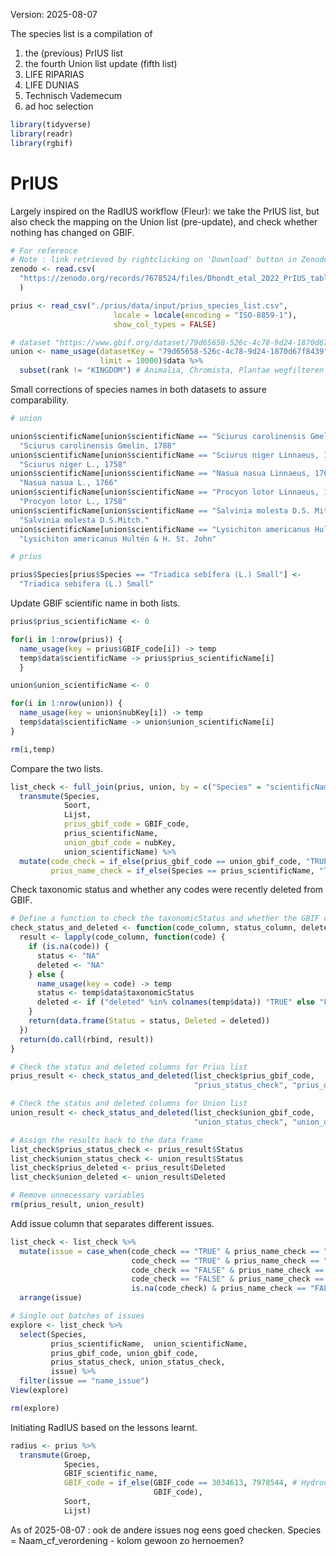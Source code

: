 Version: 2025-08-07

The species list is a compilation of

  1. the (previous) PrIUS list
  2. the fourth Union list update (fifth list)
  3. LIFE RIPARIAS
  4. LIFE DUNIAS
  5. Technisch Vademecum
  6. ad hoc selection

```r
library(tidyverse)
library(readr)
library(rgbif)
```

# PrIUS

Largely inspired on the RadIUS workflow (Fleur): we take the PrIUS list, but also check the mapping on the Union list (pre-update), and check whether nothing has changed on GBIF. 

```r
# For reference
# Note : link retrieved by rightclicking on 'Download' button in Zenodo
zenodo <- read.csv(
  "https://zenodo.org/records/7678524/files/Dhondt_etal_2022_PrIUS_table.csv?download=1"
  )
```

```r
prius <- read_csv("./prius/data/input/prius_species_list.csv",
                       locale = locale(encoding = "ISO-8859-1"),
                       show_col_types = FALSE)  
```

```r
# dataset "https://www.gbif.org/dataset/79d65658-526c-4c78-9d24-1870d67f8439"
union <- name_usage(datasetKey = "79d65658-526c-4c78-9d24-1870d67f8439",
                    limit = 10000)$data %>%
  subset(rank != "KINGDOM") # Animalia, Chromista, Plantae wegfilteren
```

Small corrections of species names in both datasets to assure comparability.

```r

# union

union$scientificName[union$scientificName == "Sciurus carolinensis Gmelin,1788"] <-
  "Sciurus carolinensis Gmelin, 1788"
union$scientificName[union$scientificName == "Sciurus niger Linnaeus, 1758"] <-
  "Sciurus niger L., 1758"
union$scientificName[union$scientificName == "Nasua nasua Linnaeus, 1766"] <-
  "Nasua nasua L., 1766"
union$scientificName[union$scientificName == "Procyon lotor Linnaeus, 1758"] <-
  "Procyon lotor L., 1758"
union$scientificName[union$scientificName == "Salvinia molesta D.S. Mitch."] <-
  "Salvinia molesta D.S.Mitch."
union$scientificName[union$scientificName == "Lysichiton americanus Hultén and St. John"] <-
  "Lysichiton americanus Hultén & H. St. John"

# prius

prius$Species[prius$Species == "Triadica sebífera (L.) Small"] <-
  "Triadica sebifera (L.) Small"
```

Update GBIF scientific name in both lists.

```r

prius$prius_scientificName <- 0

for(i in 1:nrow(prius)) {
  name_usage(key = prius$GBIF_code[i]) -> temp
  temp$data$scientificName -> prius$prius_scientificName[i]
  }

union$union_scientificName <- 0

for(i in 1:nrow(union)) {
  name_usage(key = union$nubKey[i]) -> temp
  temp$data$scientificName -> union$union_scientificName[i]
}

rm(i,temp)
```

Compare the two lists.

```r
list_check <- full_join(prius, union, by = c("Species" = "scientificName")) %>%
  transmute(Species,
            Soort,
            Lijst,
            prius_gbif_code = GBIF_code,
            prius_scientificName,
            union_gbif_code = nubKey,
            union_scientificName) %>%
  mutate(code_check = if_else(prius_gbif_code == union_gbif_code, "TRUE", "FALSE"),
         prius_name_check = if_else(Species == prius_scientificName, "TRUE", "FALSE"))
```

Check taxonomic status and whether any codes were recently deleted from GBIF.

```r
# Define a function to check the taxonomicStatus and whether the GBIF code was (recently) deleted
check_status_and_deleted <- function(code_column, status_column, deleted_column) {
  result <- lapply(code_column, function(code) {
    if (is.na(code)) {
      status <- "NA"
      deleted <- "NA"
    } else {
      name_usage(key = code) -> temp
      status <- temp$data$taxonomicStatus
      deleted <- if ("deleted" %in% colnames(temp$data)) "TRUE" else "FALSE"
    }
    return(data.frame(Status = status, Deleted = deleted))
  })
  return(do.call(rbind, result))
}
```

```r
# Check the status and deleted columns for Prius list
prius_result <- check_status_and_deleted(list_check$prius_gbif_code,
                                         "prius_status_check", "prius_deleted")

# Check the status and deleted columns for Union list
union_result <- check_status_and_deleted(list_check$union_gbif_code,
                                         "union_status_check", "union_deleted")

# Assign the results back to the data frame
list_check$prius_status_check <- prius_result$Status
list_check$union_status_check <- union_result$Status
list_check$prius_deleted <- prius_result$Deleted
list_check$union_deleted <- union_result$Deleted

# Remove unnecessary variables
rm(prius_result, union_result)
```

Add issue column that separates different issues.

```r
list_check <- list_check %>%
  mutate(issue = case_when(code_check == "TRUE" & prius_name_check == "TRUE" ~ "ok",
                           code_check == "TRUE" & prius_name_check == "FALSE" ~ "name_issue",   #name_issue: in prius list Species is not equal to gbif scientific name
                           code_check == "FALSE" & prius_name_check == "TRUE" ~ "code_issue",   #code_issue: gbif codes differ between prius and union list
                           code_check == "FALSE" & prius_name_check == "FALSE" ~ "code_name_issue",   #code_name_issue: combination of two previous issues
                           is.na(code_check) & prius_name_check == "FALSE" ~ "name_issue")) %>%
  arrange(issue)
```

```r
# Single out batches of issues
explore <- list_check %>% 
  select(Species,
         prius_scientificName,  union_scientificName, 
         prius_gbif_code, union_gbif_code,
         prius_status_check, union_status_check,
         issue) %>% 
  filter(issue == "name_issue")
View(explore)

rm(explore)
```

Initiating RadIUS based on the lessons learnt.

```r
radius <- prius %>%
  transmute(Groep,
            Species,
            GBIF_scientific_name,
            GBIF_code = if_else(GBIF_code == 3034613, 7978544, # Hydrocotyle
                                GBIF_code),
            Soort,
            Lijst)
```

As of 2025-08-07 : ook de andere issues nog eens goed checken.
Species = Naam_cf_verordening - kolom gewoon zo hernoemen?